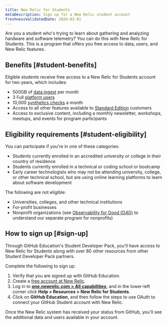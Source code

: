 ```yaml
---
title: New Relic for Students 
metaDescription: Sign up for a New Relic student account 
freshnessValidatedDate: 2024-03-01
---
```


Are you a student who's trying to learn about gathering and analyzing hardware and software telemetry? You can do this with New Relic for Students. This is a program that offers you free access to data, users, and New Relic features.

## Benefits [#student-benefits]

Eligible students receive free access to a New Relic for Students account for two years, which includes:

* 500GB of [data ingest](/docs/accounts/accounts-billing/new-relic-one-pricing-billing/new-relic-one-pricing-billing/) per month
* 3 Full [platform users](/docs/accounts/accounts-billing/new-relic-one-user-management/user-type/)
* 10,000 [synthetics checks](/docs/synthetics/synthetic-monitoring/getting-started/monitor-limits/) a month
* Access to all other features available to [Standard Edition](/docs/accounts/accounts-billing/new-relic-one-pricing-billing/new-relic-one-pricing-billing/) customers 
* Access to exclusive content, including a monthly newsletter, workshops, meetups, and events for program participants

## Eligibility requirements [#student-eligibility]

You can participate if you're in one of these categories: 

* Students currently enrolled in an accredited university or college in their country of residence
* Students currently enrolled in a technical or coding school or bootcamp
* Early career technologists who may not be attending university, college, or other technical school, but are using online learning platforms to learn about software development

The following are not eligible:

* Universities, colleges, and other technical institutions
* For-profit businesses
* Nonprofit organizations (see [Observability for Good (O4G)](/docs/accounts/accounts-billing/new-relic-one-pricing-billing/eligibility-guidelines-new-relic-nonprofit-program/) to understand our separate program for nonprofits) 

## How to sign up [#sign-up]

Through GitHub Education's Student Developer Pack, you'll have access to New Relic for Students along with over 80 other resources from other Student Developer Pack partners.

Complete the following to sign up:

1. Verify that you are signed up with GitHub Education. 
1. Create a [free account at New Relic](https://newrelic.com/signup). 
1. Log in to <DNT>**[one.newrelic.com > All capabilities](https://one.newrelic.com/all-capabilities)**</DNT>, and in the lower-left corner click <DNT>**Help > Resources > New Relic for Students**</DNT>.
1. Click on <DNT>**GitHub Education**</DNT>, and then follow the steps to use OAuth to connect your GitHub Student account with New Relic. 

Once the New Relic system has received your status from GitHub, you'll see the additional data and users available in your account.
